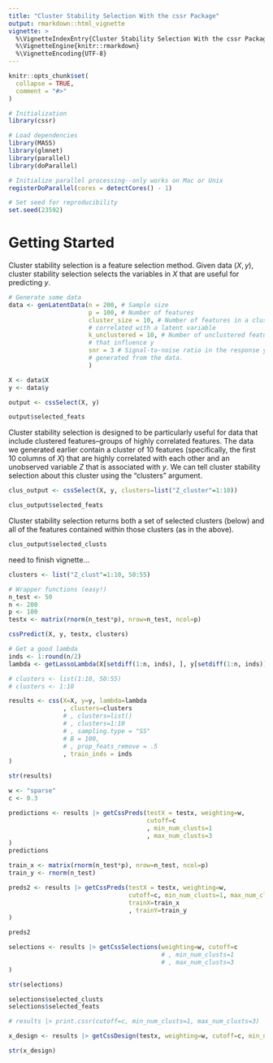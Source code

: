 ```yaml
---
title: "Cluster Stability Selection With the cssr Package"
output: rmarkdown::html_vignette
vignette: >
  %\VignetteIndexEntry{Cluster Stability Selection With the cssr Package}
  %\VignetteEngine{knitr::rmarkdown}
  %\VignetteEncoding{UTF-8}
---
```


```r
knitr::opts_chunk$set(
  collapse = TRUE,
  comment = "#>"
)
```

```r
# Initialization
library(cssr)

# Load dependencies
library(MASS)
library(glmnet)
library(parallel)
library(doParallel)

# Initialize parallel processing--only works on Mac or Unix
registerDoParallel(cores = detectCores() - 1)

# Set seed for reproducibility
set.seed(23592)

```

# Getting Started
Cluster stability selection is a feature selection method. Given data $(X, y)$, cluster stability selection selects the variables in $X$ that are useful for predicting $y$.

```r
# Generate some data
data <- genLatentData(n = 200, # Sample size
                      p = 100, # Number of features 
                      cluster_size = 10, # Number of features in a cluster 
                      # correlated with a latent variable
                      k_unclustered = 10, # Number of unclustered features 
                      # that influence y
                      snr = 3 # Signal-to-noise ratio in the response y 
                      # generated from the data.
                      )

X <- data$X
y <- data$y

output <- cssSelect(X, y)

output$selected_feats
```

Cluster stability selection is designed to be particularly useful for data that include clustered features--groups of highly correlated features. The data we generated earlier contain a cluster of 10 features (specifically, the first 10 columns of $X$) that are highly correlated with each other and an unobserved variable $Z$ that is associated with $y$. We can tell cluster stability selection about this cluster using the "clusters" argument.

```r
clus_output <- cssSelect(X, y, clusters=list("Z_cluster"=1:10))

clus_output$selected_feats
```

Cluster stability selection returns both a set of selected clusters (below) and all of the features contained within those clusters (as in the above).

```r
clus_output$selected_clusts
```

need to finish vignette...

```r
clusters <- list("Z_clust"=1:10, 50:55)

# Wrapper functions (easy!)
n_test <- 50
n <- 200
p <- 100
testx <- matrix(rnorm(n_test*p), nrow=n_test, ncol=p)

cssPredict(X, y, testx, clusters)

# Get a good lambda
inds <- 1:round(n/2)
lambda <- getLassoLambda(X[setdiff(1:n, inds), ], y[setdiff(1:n, inds)])

# clusters <- list(1:10, 50:55)
# clusters <- 1:10

results <- css(X=X, y=y, lambda=lambda
               , clusters=clusters
               # , clusters=list()
               # , clusters=1:10
               # , sampling.type = "SS"
               # B = 100,
               # , prop_feats_remove = .5
               , train_inds = inds
)

str(results)

w <- "sparse"
c <- 0.3

predictions <- results |> getCssPreds(testX = testx, weighting=w,
                                      cutoff=c
                                      , min_num_clusts=1
                                      , max_num_clusts=3
)
predictions

train_x <- matrix(rnorm(n_test*p), nrow=n_test, ncol=p)
train_y <- rnorm(n_test)

preds2 <- results |> getCssPreds(testX = testx, weighting=w,
                                 cutoff=c, min_num_clusts=1, max_num_clusts=3,
                                 trainX=train_x
                                 , trainY=train_y
)

preds2

selections <- results |> getCssSelections(weighting=w, cutoff=c
                                          # , min_num_clusts=1
                                          # , max_num_clusts=3
)

str(selections)

selections$selected_clusts
selections$selected_feats

# results |> print.cssr(cutoff=c, min_num_clusts=1, max_num_clusts=3)

x_design <- results |> getCssDesign(testx, weighting=w, cutoff=c, min_num_clusts=1, max_num_clusts=3)

str(x_design)
```


